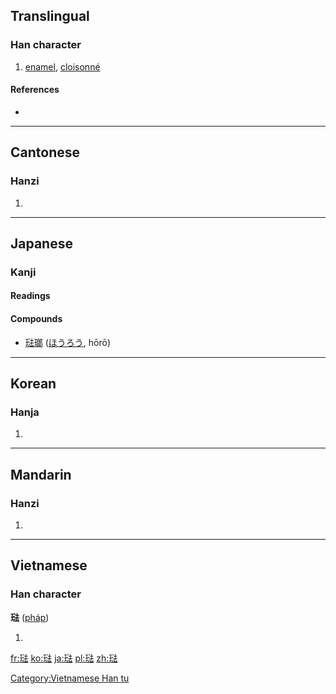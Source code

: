 {{also|珐}}
==Translingual==

===Han character===
{{Han char|rn=96|rad=玉|as=08|sn=12|four=1413<sub>1</sub>|canj=一土水土戈 (MGEGI)}}

# [[enamel]], [[cloisonné]]

====References====
* {{Han ref|kx=0736.081|dkj=21088|hdz=21123.090|uh=743A|ud=29754|bh=B557|bd=46423}}

----

==Cantonese==

===Hanzi===
{{yue-hanzi|jyut=|y=faat3|sim=珐}}

# {{defn|lang=yue|sort=玉08}}

----

==Japanese==

===Kanji===
{{ja-kanji}}

====Readings====
{{ja-readings|on=[[ほう]] (hō)}}

====Compounds====
* [[琺瑯]] ([[ほうろう]], hōrō)

----

==Korean==

===Hanja===
{{ko-hanja|hangeul=법|eumhun=|rv=beop|mr=pŏp|y=pep}}

# {{defn|lang=ko|sort=玉08}}

----

==Mandarin==

===Hanzi===
{{cmn-hanzi|sim=珐|pin=[[fà]] ([[fa4]])|wg=fa<sup>4</sup>}}

# {{defn|lang=cmn|sort=玉08}}

----

==Vietnamese==

===Han character===
'''琺''' ([[pháp]])

# {{defn|lang=vi}}

[[Category:Vietnamese Han tu]]

[[fr:琺]]
[[ko:琺]]
[[ja:琺]]
[[pl:琺]]
[[zh:琺]]